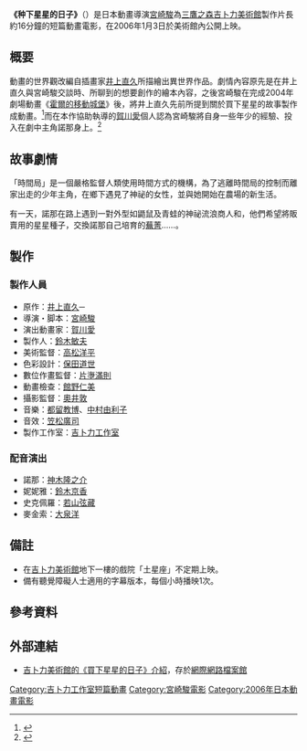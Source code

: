 {{noteTA
|G1=Ghibli
}}
{{Infobox animanga/Headerofja
|title= 种下星星的日子
|image= Hoshi wo Katta Hi(title).jpg
|size= 180px
|caption= 動畫《种下星星的日子》標題文字
|japanese= 星をかった日
|english= The Day I Harvested a Star
|kana= ほしをかった日
|romaji= Hoshi wo Katta Hi
|genre= 奇幻
}}
{{Infobox animanga/name
|common={{flagicon|PRC}}{{flagicon|HKG}}{{flagicon|MAC}}{{flagicon|SGP}}{{flagicon|MYS}} 种-{}-下星星的日子<br>{{flagicon|ROC}} 买-{}-下星星的日子
}}
{{Infobox animanga/Movie
|標題= 种下星星的日子 
|導演= [[宮崎駿|宮崎駿]]
|原作= [[井上直久|井上直久]]
|腳本= 宮崎駿
|演出= [[賀川愛|賀川愛]]
|美術監督= 高松洋平
|色彩設計= [[保田道世|保田道世]]
|攝影監督= [[奧井敦|奧井敦]]
|音樂= 都留教博<br>中村由利子
|音樂製作= 吉卜力工作室
|動畫製作= 吉卜力工作室
|製作= [[鈴木敏夫|鈴木敏夫]]
|上映日= 2006年1月3日
|片長= 約16分
|版權= 2006井上直久．二馬力．MG
}}
{{Infobox animanga/Footerofja}}
'''《种下星星的日子》'''（{{lang-ja|星をかった日}}）是日本動畫導演[[宮崎駿|宮崎駿]]為[[三鷹之森吉卜力美術館|三鷹之森吉卜力美術館]]製作片長約16分鐘的短篇動畫電影，在2006年1月3日於美術館內公開上映。

== 概要 ==
動畫的世界觀改編自插畫家[[井上直久|井上直久]]所描繪出異世界作品{{nihongo|《伊巴拉度》|イバラード}}。劇情內容原先是在井上直久與宮崎駿交談時、所聊到的想要創作的繪本內容，之後宮崎駿在完成2004年劇場動畫《[[霍爾的移動城堡|霍爾的移動城堡]]》後，將井上直久先前所提到關於買下星星的故事製作成動畫。<ref>{{Cite book |title=折返點1997～2008 |location=台灣 |publisher=[[台灣東販|台灣東販]] |author=[[宮崎駿|宮崎駿]] |date=2010-12-01 |pages=422頁  |ISBN=978-986-251-340-8 |accessdate=2012-10-23 }}</ref>而在本作協助執導的[[賀川愛|賀川愛]]個人認為宮崎駿將自身一些年少的經驗、投入在劇中主角諾那身上。<ref>{{Cite book |title={{lang|ja|ほしをかった日}} |location=日本 |publisher=[[三鷹之森吉卜力美術館|三鷹之森吉卜力美術館]] |date=2006-01-01 |pages=18頁 |accessdate=2012-10-23 }}</ref>

== 故事劇情 ==
「時間局」是一個嚴格監督人類使用時間方式的機構，為了逃離時間局的控制而離家出走的少年主角{{nihongo|「諾那」|ノナ}}，在鄉下遇見了神祕的女性{{nihongo|「妮妮雅」|ニーニャ}}，並與她開始在農場的新生活。

有一天，諾那在路上遇到一對外型如鼯鼠及青蛙的神祕流浪商人{{nihongo|「史克佩羅」|スコッペロ}}和{{nihongo|「麥金索」|メーキンソー}}，他們希望將販賣用的星星種子，交換諾那自己培育的[[蕪菁|蕪菁]]……。

== 製作 ==
=== 製作人員 ===
*原作：[[井上直久|井上直久]]─{{nihongo|《伊巴拉度物語》|イバラード物語}}
*導演・脚本：[[宮崎駿|宮崎駿]]
*演出動畫家：[[賀川愛|賀川愛]]
*製作人：[[鈴木敏夫|鈴木敏夫]]
*美術監督：[[高松洋平|高松洋平]]
*色彩設計：[[保田道世|保田道世]]
*數位作畫監督：[[片塰滿則|片塰滿則]]
*動畫檢查：[[館野仁美|館野仁美]]
*攝影監督：[[奧井敦|奧井敦]]
*音樂：[[都留教博|都留教博]]、[[中村由利子|中村由利子]]
*音效：[[笠松廣司|笠松廣司]]
*製作工作室：[[吉卜力工作室|吉卜力工作室]]

=== 配音演出 ===
*諾那：[[神木隆之介|神木隆之介]]
*妮妮雅：[[鈴木京香|鈴木京香]]
*史克佩羅：[[若山弦藏|若山弦藏]]
*麥金索：[[大泉洋|大泉洋]]

== 備註 ==
* 在[[吉卜力美術館|吉卜力美術館]]地下一樓的戲院「土星座」不定期上映。
* 備有聽覺障礙人士適用的字幕版本，每個小時播映1次。

== 參考資料 ==
{{reflist}}

== 外部連結 ==
*[https://web.archive.org/web/20080731224135/http://www.ghibli-museum.jp/welcome/cinema/004492.html 吉卜力美術館的《買下星星的日子》介紹]，存於[[網際網路檔案館|網際網路檔案館]]{{ja icon}}

{{吉卜力工作室}}
{{宮崎駿}}
{{DEFAULTSORT:Hoshi wo Katta Hi}}
[[Category:吉卜力工作室短篇動畫|Category:吉卜力工作室短篇動畫]]
[[Category:宮崎駿電影|Category:宮崎駿電影]]
[[Category:2006年日本動畫電影|Category:2006年日本動畫電影]]